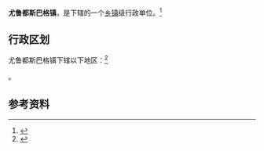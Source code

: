 {{中国乡级行政区|65/29/25/101/000}}

'''尤鲁都斯巴格镇'''，是{{PRC admin/fullname|65/29/25/101/000|3}}下辖的一个[[乡镇|乡镇]]级行政单位。<ref>{{PRC admin/ref sgc|{{PRC admin/parent|65/29/25/101/000}}}}</ref>

== 行政区划 ==

尤鲁都斯巴格镇下辖以下地区：<ref>{{PRC admin/ref sgc|65/29/25/101/000}}</ref>

{{PRC admin/children|65/29/25/101/000}}。

== 参考资料 ==

{{reflist}}

{{行政区划小作品}}
{{PRC admin/navcat|65/29/25/101/000}}